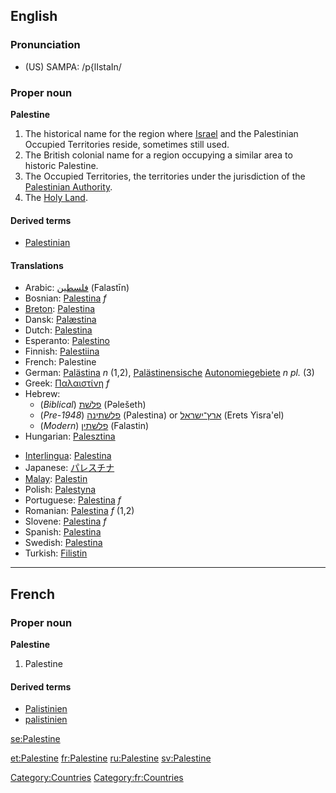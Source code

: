 ==English==

===Pronunciation===
*(US) SAMPA: /p{lIstaIn/

===Proper noun===
'''Palestine'''

#The historical name for the region where [[Israel]] and the Palestinian Occupied Territories reside, sometimes still used.
#The British colonial name for a region occupying a similar area to historic Palestine.
#The Occupied Territories, the territories under the jurisdiction of the [[Palestinian Authority]].
#The [[Holy Land]].

====Derived terms====
*[[Palestinian]]

====Translations====
{{top}}
*Arabic: [[فلسطين]] (Falastīn)
*Bosnian: [[Palestina]] ''f''
*[[Breton]]: [[Palestina]]
*Dansk: [[Palæstina]]
*Dutch: [[Palestina]]
*Esperanto: [[Palestino]]
*Finnish: [[Palestiina]]
*French: Palestine {{f}}
*German: [[Palästina]] ''n'' (1,2), [[Palästinensisch]]e [[Autonomiegebiet]]e ''n pl.'' (3)
*Greek: [[Παλαιστίνη]] ''f''
*Hebrew:
**(''Biblical'') [[פלשת|פלשׁת]] (Pəlešeth)
**(''Pre-1948'') [[פלשתינה]] (Palestina) or [[ארץ־ישראל]] (Erets Yisra'el)
**(''Modern'') [[פלשתין]] (Falastin)
*Hungarian: [[Palesztina]]
{{mid}}
*[[Interlingua]]: [[Palestina]]
*Japanese: [[パレスチナ]]
*[[Malay]]: [[Palestin]]
*Polish: [[Palestyna]]
*Portuguese: [[Palestina]] ''f''
*Romanian: [[Palestina]] ''f'' (1,2)
*Slovene: [[Palestina]] ''f''
*Spanish: [[Palestina]]
*Swedish: [[Palestina]]
*Turkish: [[Filistin]]
{{bottom}}

[[Category:Countries]]

----
==French==

===Proper noun===
'''Palestine''' {{f}}
# Palestine

====Derived terms====
*[[Palistinien]]
*[[palistinien]]

[[Category:fr:Countries]]

[[se:Palestine]]

[[et:Palestine]]
[[fr:Palestine]]
[[ru:Palestine]]
[[sv:Palestine]]